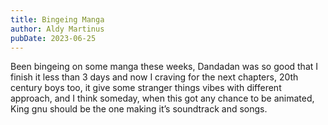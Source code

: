 ```yaml
---
title: Bingeing Manga
author: Aldy Martinus
pubDate: 2023-06-25
---
```

Been bingeing on some manga these weeks, Dandadan was so good that I finish it less than 3 days and now I craving for the next chapters, 20th century boys too, it give some stranger things vibes with different approach, and I think someday, when this got any chance to be animated, King gnu should be the one making it’s soundtrack and songs.